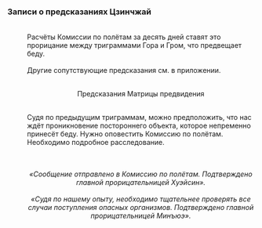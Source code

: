===Записи о предсказаниях Цзинчжай===
:{{Размер|36|'''Отчёт о предсказаниях за 23 февраля'''}}
:<br />Расчёты Комиссии по полётам за десять дней ставят это прорицание между триграммами Гора и Гром, что предвещает беду.
:<br />Другие сопутствующие предсказания см. в приложении.
:<br /><div align="center">Предсказания Матрицы предвидения</div>
:<br />Судя по предыдущим триграммам, можно предположить, что нас ждёт проникновение постороннего объекта, которое непременно принесёт беду. Нужно оповестить Комиссию по полётам. Необходимо подробное расследование.
:<br />
<div align="center">{{Размер|32|'''Запрос на одобрение'''}}
:<br />''«Сообщение отправлено в Комиссию по полётам. Подтверждено главной прорицательницей Хуэйсин».''
:<br />''«Судя по нашему опыту, необходимо тщательнее проверять все случаи поступления опасных организмов. Подтверждено главной прорицательницей Минъюэ».''</div>
